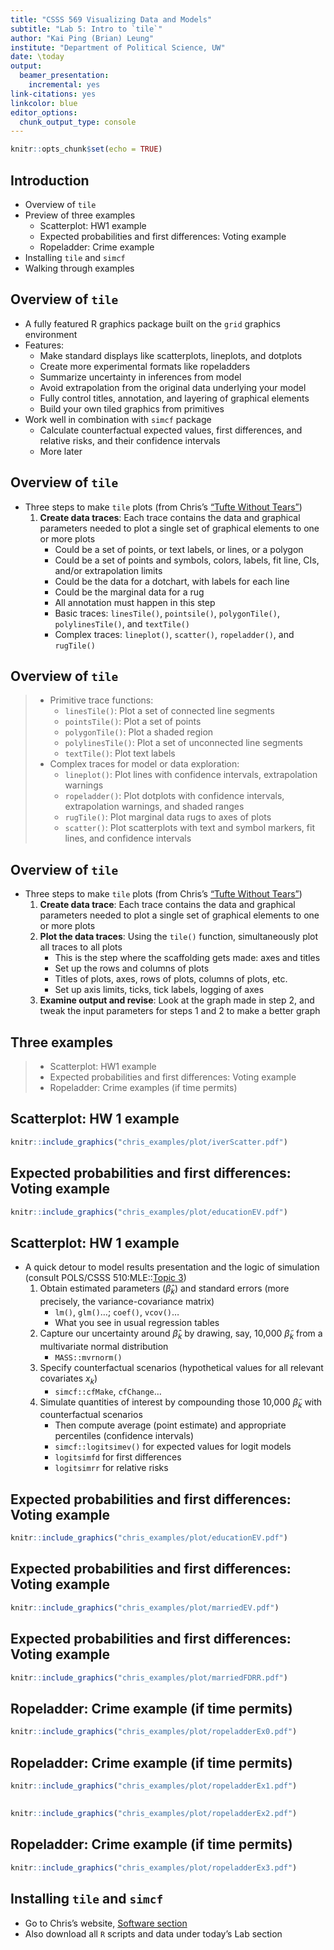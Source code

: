 ```yaml
---
title: "CSSS 569 Visualizing Data and Models"
subtitle: "Lab 5: Intro to `tile`"
author: "Kai Ping (Brian) Leung"
institute: "Department of Political Science, UW"
date: \today
output:
  beamer_presentation:
    incremental: yes
link-citations: yes
linkcolor: blue
editor_options:
  chunk_output_type: console
---
```


```r
knitr::opts_chunk$set(echo = TRUE)
```

## Introduction 
- Overview of `tile`
- Preview of three examples
  - Scatterplot: HW1 example
  - Expected probabilities and first differences: Voting example
  - Ropeladder: Crime example
- Installing `tile` and `simcf`
- Walking through examples

## Overview of `tile`
- A fully featured R graphics package built on the `grid` graphics environment
- Features:
  - Make standard displays like scatterplots, lineplots, and dotplots
  - Create more experimental formats like ropeladders
  - Summarize uncertainty in inferences from model
  - Avoid extrapolation from the original data underlying your model
  - Fully control titles, annotation, and layering of graphical elements
  - Build your own tiled graphics from primitives
- Work well in combination with `simcf` package
   - Calculate counterfactual expected values, first differences, and relative risks, and their confidence intervals
   - More later

## Overview of `tile`
- Three steps to make `tile` plots (from Chris's [“Tufte Without Tears”](https://faculty.washington.edu/cadolph/software/tilepres4.pdf))
  1. **Create data traces**: Each trace contains the data and graphical parameters needed to plot a single set of graphical elements to one or more plots
      - Could be a set of points, or text labels, or lines, or a polygon
      - Could be a set of points and symbols, colors, labels, fit line, CIs, and/or
  extrapolation limits
      - Could be the data for a dotchart, with labels for each line
      - Could be the marginal data for a rug
      - All annotation must happen in this step
      - Basic traces: `linesTile()`, `pointsile()`, `polygonTile()`, `polylinesTile()`, and `textTile()`
      - Complex traces: `lineplot()`, `scatter()`, `ropeladder()`, and `rugTile()`
  
## Overview of `tile`
>  - Primitive trace functions: 
>    - `linesTile()`: Plot a set of connected line segments
>    - `pointsTile()`: Plot a set of points
>    - `polygonTile()`: Plot a shaded region
>    - `polylinesTile()`: Plot a set of unconnected line segments
>    - `textTile()`: Plot text labels 
>  - Complex traces for model or data exploration: 
>    - `lineplot()`: Plot lines with confidence intervals, extrapolation warnings
>    - `ropeladder()`: Plot dotplots with confidence intervals, extrapolation warnings, and shaded ranges
>    - `rugTile()`: Plot marginal data rugs to axes of plots
>    - `scatter()`: Plot scatterplots with text and symbol markers, fit lines, and confidence intervals 

## Overview of `tile`
- Three steps to make `tile` plots (from Chris's [“Tufte Without Tears”](https://faculty.washington.edu/cadolph/software/tilepres4.pdf))
  1. **Create data trace**: Each trace contains the data and graphical parameters needed to plot a single set of graphical elements to one or more plots
  2. **Plot the data traces**: Using the `tile()` function, simultaneously plot all traces to all plots
      - This is the step where the scaffolding gets made: axes and titles 
      - Set up the rows and columns of plots
      - Titles of plots, axes, rows of plots, columns of plots, etc. 
      - Set up axis limits, ticks, tick labels, logging of axes
  3. **Examine output and revise**: Look at the graph made in step 2, and tweak the input parameters for steps 1 and 2 to make a better graph

## Three examples
>  - Scatterplot: HW1 example
>  - Expected probabilities and first differences: Voting example
>  - Ropeladder: Crime examples (if time permits)
  
## Scatterplot: HW 1 example
```r
knitr::include_graphics("chris_examples/plot/iverScatter.pdf")
```

## Expected probabilities and first differences: Voting example
```r
knitr::include_graphics("chris_examples/plot/educationEV.pdf")
```

## Scatterplot: HW 1 example
- A quick detour to model results presentation and the logic of simulation (consult POLS/CSSS 510:MLE::[Topic 3](https://faculty.washington.edu/cadolph/mle/topic3.p.pdf))
  1. Obtain estimated parameters ($\hat{\beta}_{k}$) and standard errors (more precisely, the variance-covariance matrix)
      - `lm()`, `glm()`...; `coef()`, `vcov()`...
      - What you see in usual regression tables
  2. Capture our uncertainty around $\hat{\beta}_{k}$ by drawing, say, 10,000 $\tilde{\beta}_{k}$ from a multivariate normal distribution
      - `MASS::mvrnorm()`
  3. Specify counterfactual scenarios (hypothetical values for all relevant covariates $x_{k}$)
      - `simcf::cfMake`, `cfChange`...
  4. Simulate quantities of interest by compounding those 10,000 $\tilde{\beta}_{k}$ with counterfactual scenarios 
      - Then compute average (point estimate) and appropriate percentiles (confidence intervals)
      - `simcf::logitsimev()` for expected values for logit models
      - `logitsimfd` for first differences
      - `logitsimrr` for relative risks

## Expected probabilities and first differences: Voting example
```r
knitr::include_graphics("chris_examples/plot/educationEV.pdf")
```

## Expected probabilities and first differences: Voting example
```r
knitr::include_graphics("chris_examples/plot/marriedEV.pdf")
```

## Expected probabilities and first differences: Voting example
```r
knitr::include_graphics("chris_examples/plot/marriedFDRR.pdf")
```

## Ropeladder: Crime example (if time permits)
```r
knitr::include_graphics("chris_examples/plot/ropeladderEx0.pdf")
```

## Ropeladder: Crime example (if time permits)
```r
knitr::include_graphics("chris_examples/plot/ropeladderEx1.pdf")
```

## 
```r
knitr::include_graphics("chris_examples/plot/ropeladderEx2.pdf")
```

## Ropeladder: Crime example (if time permits)
```r
knitr::include_graphics("chris_examples/plot/ropeladderEx3.pdf")
```

##  Installing `tile` and `simcf`
- Go to Chris's website, [Software section](https://faculty.washington.edu/cadolph/index.php?page=60)
- Also download all `R` scripts and data under today's Lab section
